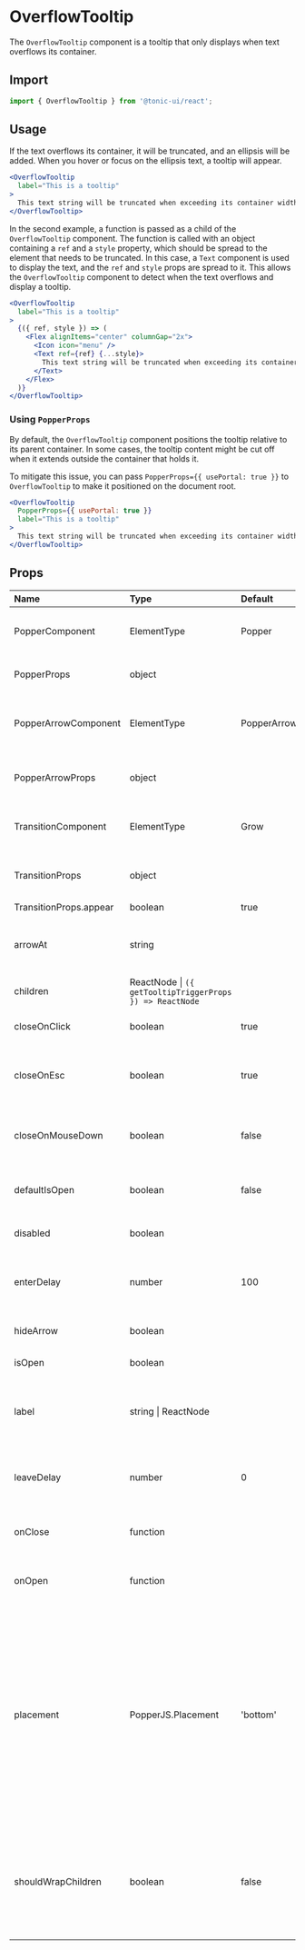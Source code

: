 # OverflowTooltip

The `OverflowTooltip` component is a tooltip that only displays when text overflows its container.

## Import

```js
import { OverflowTooltip } from '@tonic-ui/react';
```

## Usage

If the text overflows its container, it will be truncated, and an ellipsis will be added. When you hover or focus on the ellipsis text, a tooltip will appear.

```jsx
<OverflowTooltip
  label="This is a tooltip"
>
  This text string will be truncated when exceeding its container width. To see this in action, try resizing your browser viewport. If the text overflows, a tooltip will appear, displaying the full content.
</OverflowTooltip>
```

In the second example, a function is passed as a child of the `OverflowTooltip` component. The function is called with an object containing a `ref` and a `style` property, which should be spread to the element that needs to be truncated. In this case, a `Text` component is used to display the text, and the `ref` and `style` props are spread to it. This allows the `OverflowTooltip` component to detect when the text overflows and display a tooltip.

```jsx
<OverflowTooltip
  label="This is a tooltip"
>
  {({ ref, style }) => (
    <Flex alignItems="center" columnGap="2x">
      <Icon icon="menu" />
      <Text ref={ref} {...style}>
        This text string will be truncated when exceeding its container width. To see this in action, try resizing your browser viewport. If the text overflows, a tooltip will appear, displaying the full content.
      </Text>
    </Flex>
  )}
</OverflowTooltip>
```

### Using `PopperProps`

By default, the `OverflowTooltip` component positions the tooltip relative to its parent container. In some cases, the tooltip content might be cut off when it extends outside the container that holds it.

To mitigate this issue, you can pass `PopperProps={{ usePortal: true }}` to `OverflowTooltip` to make it positioned on the document root.

```jsx
<OverflowTooltip
  PopperProps={{ usePortal: true }}
  label="This is a tooltip"
>
  This text string will be truncated when exceeding its container width. To see this in action, try resizing your browser viewport. If the text overflows, a tooltip will appear, displaying the full content.
</OverflowTooltip>
```

## Props

| Name | Type | Default | Description |
| :--- | :--- | :------ | :---------- |
| PopperComponent | ElementType | Popper | The component used for the popover. |
| PopperProps | object | | Props applied to the Popper component. |
| PopperArrowComponent | ElementType | PopperArrow | The component used for the popover arrow. |
| PopperArrowProps | object | | Props applied to the PopoverArrow component. |
| TransitionComponent | ElementType | Grow | The component used for the transition. |
| TransitionProps | object | | Props applied to the [Transition](http://reactcommunity.org/react-transition-group/transition#Transition-props) element. |
| TransitionProps.appear | boolean | true | |
| arrowAt | string | | The position of the arrow. One of: 'left', 'right', 'top', 'bottom' |
| children | ReactNode \| `({ getTooltipTriggerProps }) => ReactNode` | | |
| closeOnClick | boolean | true | If `true`, close the tooltip on click. |
| closeOnEsc | boolean | true | If `true`, close the tooltip when pressing the escape key. |
| closeOnMouseDown | boolean | false | If `true`, close the tooltip while the mouse is down. |
| defaultIsOpen | boolean | false | Whether the tooltip will be open by default. |
| disabled | boolean | | If `true`, the tooltip will not display. |
| enterDelay | number | 100 | The delay in milliseconds before the tooltip appears. |
| hideArrow | boolean | | If `true`, hide the arrow tip on the tooltip. |
| isOpen | boolean | | If `true`, show the tooltip. |
| label | string \| ReactNode | | If the tooltip label is a blank or empty string, the tooltip will not display. |
| leaveDelay | number | 0 | The delay in milliseconds before the tooltip disappears. |
| onClose| function | | Callback fired when the tooltip is closed. |
| onOpen | function | | Callback fired when the tooltip is opened. |
| placement | PopperJS.Placement | 'bottom' | Position the tooltip relative to the trigger element as well as surrounding elements. One of: 'top', 'bottom', 'right', 'left', 'top-start', 'top-end', 'bottom-start', 'bottom-end', 'right-start', 'right-end', 'left-start', 'left-end' |
| shouldWrapChildren | boolean | false | If `true`, the tooltip will be wrapped in a `Box` component. Otherwise, you have to ensure tooltip has only one child node. |
